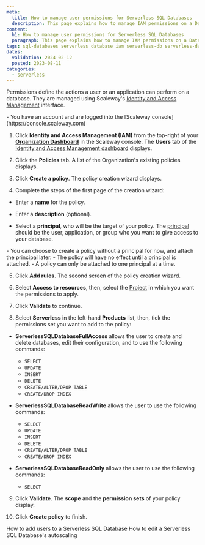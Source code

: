 ```yaml
---
meta:
  title: How to manage user permissions for Serverless SQL Databases
  description: This page explains how to manage IAM permissions on a Database
content:
  h1: How to manage user permissions for Serverless SQL Databases
  paragraph: This page explains how to manage IAM permissions on a Database
tags: sql-databases serverless database iam serverless-db serverless-database postgresql 
dates:
  validation: 2024-02-12
  posted: 2023-08-11
categories:
  - serverless
---
```


Permissions define the actions a user or an application can perform on a database. They are managed using Scaleway's [Identity and Access Management](/identity-and-access-management/iam/quickstart/) interface.

<Macro id="iam-requirements" />

<Message type="requirement">
  - You have an account and are logged into the [Scaleway console](https://console.scaleway.com)
</Message>

1. Click **Identity and Access Management (IAM)** from the top-right of your [**Organization Dashboard**](https://console.scaleway.com/organization) in the Scaleway console. The **Users** tab of the [Identity and Access Management dashboard](https://console.scaleway.com/iam/users) displays.

2. Click the **Policies** tab. A list of the Organization's existing policies displays.

3. Click **Create a policy**. The policy creation wizard displays.

4. Complete the steps of the first page of the creation wizard:

  - Enter a **name** for the policy.

  - Enter a **description** (optional).

  - Select a **principal**, who will be the target of your policy. The [principal](/identity-and-access-management/iam/concepts/#principal) should be the user, application, or group who you want to give access to your database.

  <Message type="important">
    - You can choose to create a policy without a principal for now, and attach the principal later.
    - The policy will have no effect until a principal is attached.
    - A policy can only be attached to one principal at a time.
  </Message>

5. Click **Add rules**. The second screen of the policy creation wizard.

6. Select **Access to resources**, then, select the [Project](/identity-and-access-management/iam/concepts/#project) in which you want the permissions to apply.

7. Click **Validate** to continue.

8. Select **Serverless** in the left-hand **Products** list, then, tick the permissions set you want to add to the policy:

  - **ServerlessSQLDatabaseFullAccess** allows the user to create and delete databases, edit their configuration, and to use the following commands:

    - `SELECT`
    - `UPDATE`
    - `INSERT`
    - `DELETE`
    - `CREATE/ALTER/DROP TABLE`
    - `CREATE/DROP INDEX`

  - **ServerlessSQLDatabaseReadWrite** allows the user to use the following commands: 
  
    - `SELECT`
    - `UPDATE`
    - `INSERT`
    - `DELETE`
    - `CREATE/ALTER/DROP TABLE`
    - `CREATE/DROP INDEX`

  - **ServerlessSQLDatabaseReadOnly** allows the user to use the following commands:

    - `SELECT`

9. Click **Validate**. The **scope** and the **permission sets** of your policy display.


10. Click **Create policy** to finish.

<Navigation title="See also">
  <PreviousButton to="/serverless/sql-databases/how-to/add-users/">How to add users to a Serverless SQL Database</PreviousButton>
  <NextButton to="/serverless/sql-databases/how-to/configure-autoscaling/">How to edit a Serverless SQL Database's autoscaling</NextButton>
</Navigation>
